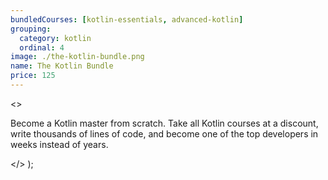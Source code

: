 ```yaml
---
bundledCourses: [kotlin-essentials, advanced-kotlin]
grouping:
  category: kotlin
  ordinal: 4
image: ./the-kotlin-bundle.png
name: The Kotlin Bundle
price: 125
---
```


  <>
    <p>
      Become a Kotlin master from scratch. Take all Kotlin courses at a
      discount, write thousands of lines of code, and become one of the top
      developers in weeks instead of years.
    </p>
  </>
);

